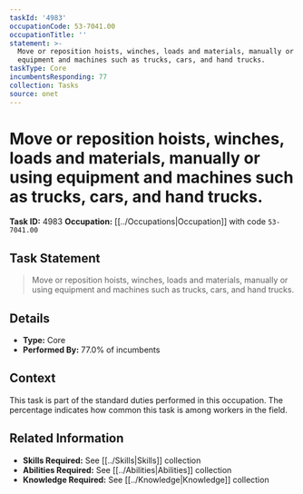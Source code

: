 ```yaml
---
taskId: '4983'
occupationCode: 53-7041.00
occupationTitle: ''
statement: >-
  Move or reposition hoists, winches, loads and materials, manually or using
  equipment and machines such as trucks, cars, and hand trucks.
taskType: Core
incumbentsResponding: 77
collection: Tasks
source: onet
---
```

# Move or reposition hoists, winches, loads and materials, manually or using equipment and machines such as trucks, cars, and hand trucks.

**Task ID:** 4983
**Occupation:** [[../Occupations|Occupation]] with code `53-7041.00`

## Task Statement

> Move or reposition hoists, winches, loads and materials, manually or using equipment and machines such as trucks, cars, and hand trucks.

## Details

- **Type:** Core
- **Performed By:** 77.0% of incumbents

## Context

This task is part of the standard duties performed in this occupation. The percentage indicates how common this task is among workers in the field.

## Related Information

- **Skills Required:** See [[../Skills|Skills]] collection
- **Abilities Required:** See [[../Abilities|Abilities]] collection
- **Knowledge Required:** See [[../Knowledge|Knowledge]] collection
